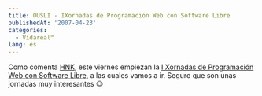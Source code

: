 ```yaml
---
title: OUSLI - IXornadas de Programación Web con Software Libre
publishedAt: '2007-04-23'
categories:
  - Vidareal™
lang: es
---
```


Como comenta [HNK](http://www.hnkweb.com/), este viernes empiezan la [I Xornadas de Programación Web con Software Libre](https://encontros.ousli.org/index.php), a las cuales vamos a ir. Seguro que son unas jornadas muy interesantes 😉
